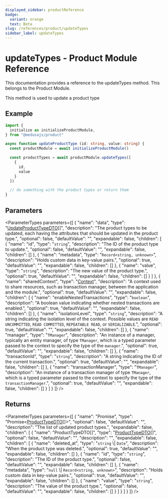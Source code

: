 ```yaml
---
displayed_sidebar: productReference
badge:
  variant: orange
  text: Beta
slug: /references/product/updateTypes
sidebar_label: updateTypes
---
```



# updateTypes - Product Module Reference

This documentation provides a reference to the updateTypes method. This belongs to the Product Module.

This method is used to update a product type

## Example

```ts
import { 
  initialize as initializeProductModule,
} from "@medusajs/product"

async function updateProductType (id: string, value: string) {
  const productModule = await initializeProductModule()

  const productTypes = await productModule.updateTypes([
    {
      id,
      value
    }
  ])

  // do something with the product types or return them
}
```

## Parameters

<ParameterTypes parameters={[
  {
    "name": "data",
    "type": "[UpdateProductTypeDTO](../../interfaces/UpdateProductTypeDTO.mdx)[]",
    "description": "The product types to be updated, each having the attributes that should be updated in the product type.",
    "optional": false,
    "defaultValue": "",
    "expandable": false,
    "children": [
      {
        "name": "id",
        "type": "`string`",
        "description": "The ID of the product type to update.",
        "optional": false,
        "defaultValue": "",
        "expandable": false,
        "children": []
      },
      {
        "name": "metadata",
        "type": "`Record<string, unknown>`",
        "description": "Holds custom data in key-value pairs.",
        "optional": true,
        "defaultValue": "",
        "expandable": false,
        "children": []
      },
      {
        "name": "value",
        "type": "`string`",
        "description": "The new value of the product type.",
        "optional": true,
        "defaultValue": "",
        "expandable": false,
        "children": []
      }
    ]
  },
  {
    "name": "sharedContext",
    "type": "[Context](../../interfaces/Context.mdx)",
    "description": "A context used to share resources, such as transaction manager, between the application and the module.",
    "optional": true,
    "defaultValue": "",
    "expandable": false,
    "children": [
      {
        "name": "enableNestedTransactions",
        "type": "`boolean`",
        "description": "A boolean value indicating whether nested transactions are enabled.",
        "optional": true,
        "defaultValue": "",
        "expandable": false,
        "children": []
      },
      {
        "name": "isolationLevel",
        "type": "`string`",
        "description": "A string indicating the isolation level of the context. Possible values are `READ UNCOMMITTED`, `READ COMMITTED`, `REPEATABLE READ`, or `SERIALIZABLE`.",
        "optional": true,
        "defaultValue": "",
        "expandable": false,
        "children": []
      },
      {
        "name": "manager",
        "type": "`TManager`",
        "description": "An instance of a manager, typically an entity manager, of type `TManager`, which is a typed parameter passed to the context to specify the type of the `manager`.",
        "optional": true,
        "defaultValue": "",
        "expandable": false,
        "children": []
      },
      {
        "name": "transactionId",
        "type": "`string`",
        "description": "A string indicating the ID of the current transaction.",
        "optional": true,
        "defaultValue": "",
        "expandable": false,
        "children": []
      },
      {
        "name": "transactionManager",
        "type": "`TManager`",
        "description": "An instance of a transaction manager of type `TManager`, which is a typed parameter passed to the context to specify the type of the `transactionManager`.",
        "optional": true,
        "defaultValue": "",
        "expandable": false,
        "children": []
      }
    ]
  }
]} />

## Returns

<ParameterTypes parameters={[
  {
    "name": "Promise",
    "type": "Promise&#60;[ProductTypeDTO](../../interfaces/ProductTypeDTO.mdx)[]&#62;",
    "optional": false,
    "defaultValue": "",
    "description": "The list of updated product types.",
    "expandable": false,
    "children": [
      {
        "name": "ProductTypeDTO[]",
        "type": "[ProductTypeDTO](../../interfaces/ProductTypeDTO.mdx)[]",
        "optional": false,
        "defaultValue": "",
        "description": "",
        "expandable": false,
        "children": [
          {
            "name": "deleted_at",
            "type": "`string` \\| `Date`",
            "description": "When the product type was deleted.",
            "optional": true,
            "defaultValue": "",
            "expandable": false,
            "children": []
          },
          {
            "name": "id",
            "type": "`string`",
            "description": "The ID of the product type.",
            "optional": false,
            "defaultValue": "",
            "expandable": false,
            "children": []
          },
          {
            "name": "metadata",
            "type": "`null` \\| `Record<string, unknown>`",
            "description": "Holds custom data in key-value pairs.",
            "optional": true,
            "defaultValue": "",
            "expandable": false,
            "children": []
          },
          {
            "name": "value",
            "type": "`string`",
            "description": "The value of the product type.",
            "optional": false,
            "defaultValue": "",
            "expandable": false,
            "children": []
          }
        ]
      }
    ]
  }
]} />
